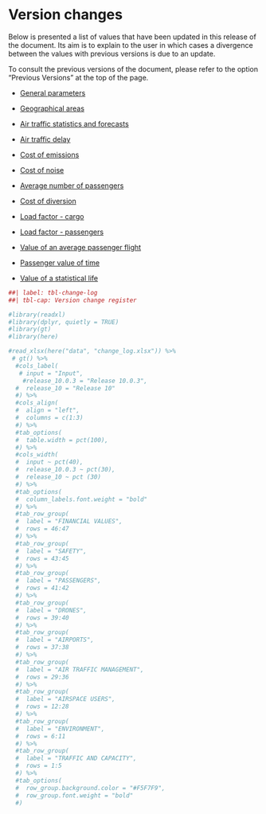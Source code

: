 # Version changes {#sec-change-log .unnumbered}

Below is presented a list of values that have been updated in 
this release of the document. Its aim is to explain to 
the user in which cases a divergence between the values with previous versions is due to an update. 

To consult the previous versions of the document, please refer to the option 
"Previous Versions" at the top of the page.

* [General parameters](#sec-conversions)

* [Geographical areas](#sec-geographical-areas)

* [Air traffic statistics and forecasts](#sec-air-traffic-statistics-and-forecasts)

* [Air traffic delay](#sec-air-traffic-delay)

* [Cost of emissions](#sec-cost-of-emissions)

* [Cost of noise](#sec-cost-of-noise)

* [Average number of passengers](#sec-average-number-of-passengers)

* [Cost of diversion](#sec-cost-of-diversion)

* [Load factor - cargo](#sec-load-factor-cargo)

* [Load factor - passengers](#sec-load-factor-passengers)

* [Value of an average passenger flight](#sec-value-of-an-average-passenger-flight)

* [Passenger value of time](#sec-passenger-value-of-time)

* [Value of a statistical life](#sec-value-of-a-statistical-life)


```r
##| label: tbl-change-log
##| tbl-cap: Version change register

#library(readxl)
#library(dplyr, quietly = TRUE)
#library(gt)
#library(here)

#read_xlsx(here("data", "change_log.xlsx")) %>% 
 # gt() %>%
  #cols_label(
   # input = "Input",
    #release_10.0.3 = "Release 10.0.3",
  #  release_10 = "Release 10"
  #) %>% 
  #cols_align(
  #  align = "left",
  #  columns = c(1:3)
  #) %>%
  #tab_options(
  #  table.width = pct(100),
  #) %>%
  #cols_width(
  #  input ~ pct(40),
  #  release_10.0.3 ~ pct(30),
  #  release_10 ~ pct (30)
  #) %>% 
  #tab_options(
  #  column_labels.font.weight = "bold"
  #) %>%
  #tab_row_group(
  #  label = "FINANCIAL VALUES",
  #  rows = 46:47
  #) %>%
  #tab_row_group(
  #  label = "SAFETY",
  #  rows = 43:45  
  #) %>%
  #tab_row_group(
  #  label = "PASSENGERS",
  #  rows = 41:42
  #) %>%
  #tab_row_group(
  #  label = "DRONES",
  #  rows = 39:40
  #) %>%
  #tab_row_group(
  #  label = "AIRPORTS",
  #  rows = 37:38
  #) %>%
  #tab_row_group(
  #  label = "AIR TRAFFIC MANAGEMENT",
  #  rows = 29:36
  #) %>%
  #tab_row_group(
  #  label = "AIRSPACE USERS",
  #  rows = 12:28
  #) %>%
  #tab_row_group(
  #  label = "ENVIRONMENT",
  #  rows = 6:11
  #) %>%
  #tab_row_group(
  #  label = "TRAFFIC AND CAPACITY",
  #  rows = 1:5
  #) %>%
  #tab_options(
  #  row_group.background.color = "#F5F7F9",
  #  row_group.font.weight = "bold"
  #)
```

